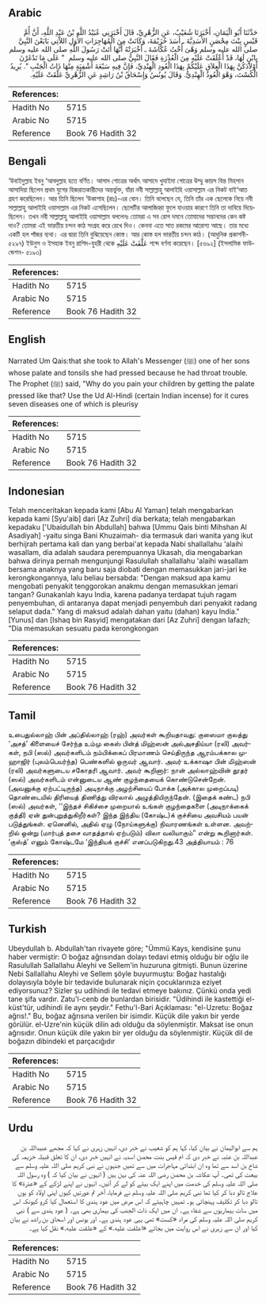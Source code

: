 ## Arabic


<div dir="rtl" lang="ar" style={{fontSize:'larger',backgroundColor:'#f8f9fa',padding:20}}>
حَدَّثَنَا أَبُو الْيَمَانِ، أَخْبَرَنَا شُعَيْبٌ، عَنِ الزُّهْرِيِّ، قَالَ أَخْبَرَنِي عُبَيْدُ اللَّهِ بْنُ عَبْدِ اللَّهِ، أَنَّ أُمَّ قَيْسٍ بِنْتَ مِحْصَنٍ الأَسَدِيَّةَ ـ أَسَدَ خُزَيْمَةَ، وَكَانَتْ مِنَ الْمُهَاجِرَاتِ الأُوَلِ اللاَّتِي بَايَعْنَ النَّبِيَّ صلى الله عليه وسلم وَهْىَ أُخْتُ عُكَّاشَةَ ـ أَخْبَرَتْهُ أَنَّهَا أَتَتْ رَسُولَ اللَّهِ صلى الله عليه وسلم بِابْنٍ لَهَا، قَدْ أَعْلَقَتْ عَلَيْهِ مِنَ الْعُذْرَةِ فَقَالَ النَّبِيُّ صلى الله عليه وسلم ‏ "‏ عَلَى مَا تَدْغَرْنَ أَوْلاَدَكُنَّ بِهَذَا الْعِلاَقِ عَلَيْكُمْ بِهَذَا الْعُودِ الْهِنْدِيِّ، فَإِنَّ فِيهِ سَبْعَةَ أَشْفِيَةٍ مِنْهَا ذَاتُ الْجَنْبِ ‏"‏‏.‏ يُرِيدُ الْكُسْتَ، وَهْوَ الْعُودُ الْهِنْدِيُّ‏.‏ وَقَالَ يُونُسُ وَإِسْحَاقُ بْنُ رَاشِدٍ عَنِ الزُّهْرِيِّ عَلَّقَتْ عَلَيْهِ‏.‏
</div>
<div style={{backgroundColor:'#f8f9fa',padding:20, marginBottom: 10}}><table> <thead> <tr> <th>References:</th> <th></th> </tr> </thead> <tbody><tr><td>Hadith No</td><td>5715</td></tr><tr><td>Arabic No</td><td>5715</td></tr><tr><td>Reference</td><td>Book 76 Hadith 32</td></tr></tbody></table></div>

## Bengali


<div dir="ltr" lang="bn" style={{fontSize:'larger',backgroundColor:'#f8f9fa',padding:20}}>
‘উবাইদুল্লাহ ইবনু ‘আবদুল্লাহ হতে বর্ণিত। আসাদ গোত্রের অর্থাৎ আসাদে খুযাইমা গোত্রের উম্মু কায়স বিন্ত মিহসান আসাদিয়া ছিলেন প্রথম যুগের হিজরাতকারীদের অন্তর্ভুক্ত, যাঁরা নবী সাল্লাল্লাহু আলাইহি ওয়াসাল্লাম এর নিকট বাই‘আত গ্রহণ করেছিলেন। আর তিনি ছিলেন ‘উকাশাহ (রাঃ)-এর বোন। তিনি বলেছেন যে, তিনি তাঁর এক ছেলেকে নিয়ে নবী সাল্লাল্লাহু আলাইহি ওয়াসাল্লাম এর নিকট এসেছিলেন। ছেলেটির আলাজিহ্বা ফুলে যাওয়ার কারণে তিনি তা দাবিয়ে দিয়েছিলেন। তখন নবী সাল্লাল্লাহু আলাইহি ওয়াসাল্লাম বললেনঃ তোমরা এ সব রোগ দমনে তোমাদের সন্তানদের কেন কষ্ট দাও? তোমরা এই ভারতীয় চন্দন কাঠ সংগ্রহ করে রেখে দিও। কেননা এতে সাত রকমের আরোগ্য আছে। তার মধ্যে একটি হল পাঁজর ব্যথা। এর দ্বারা তিনি বুঝিয়েছেন কোস্ত। আর কোস্ত হল ভারতীয় চন্দন কাঠ। (আধুনিক প্রকাশনী- ৫২৯৭) ইউনুস ও ইসহাক ইবনু রাশিদ-যুহরী থেকে عَلَّقَتْ عَلَيْهِ শব্দে বর্ণনা করেছেন। [৫৬৯২] (ইসলামিক ফাউন্ডেশন- ৫১৯৩)
</div>
<div style={{backgroundColor:'#f8f9fa',padding:20, marginBottom: 10}}><table> <thead> <tr> <th>References:</th> <th></th> </tr> </thead> <tbody><tr><td>Hadith No</td><td>5715</td></tr><tr><td>Arabic No</td><td>5715</td></tr><tr><td>Reference</td><td>Book 76 Hadith 32</td></tr></tbody></table></div>

## English


<div dir="ltr" lang="en" style={{fontSize:'larger',backgroundColor:'#f8f9fa',padding:20}}>
Narrated Um Qais:that she took to Allah's Messenger (ﷺ) one of her sons whose palate and tonsils she had pressed because he had throat trouble. The Prophet (ﷺ) said, "Why do you pain your children by getting the palate pressed like that? Use the Ud Al-Hindi (certain Indian incense) for it cures seven diseases one of which is pleurisy
</div>
<div style={{backgroundColor:'#f8f9fa',padding:20, marginBottom: 10}}><table> <thead> <tr> <th>References:</th> <th></th> </tr> </thead> <tbody><tr><td>Hadith No</td><td>5715</td></tr><tr><td>Arabic No</td><td>5715</td></tr><tr><td>Reference</td><td>Book 76 Hadith 32</td></tr></tbody></table></div>

## Indonesian


<div dir="ltr" lang="id" style={{fontSize:'larger',backgroundColor:'#f8f9fa',padding:20}}>
Telah menceritakan kepada kami [Abu Al Yaman] telah mengabarkan kepada kami [Syu'aib] dari [Az Zuhri] dia berkata; telah mengabarkan kepadaku ['Ubaidullah bin Abdullah] bahwa [Ummu Qais binti Mihshan Al Asadiyah] -yaitu singa Bani Khuzaimah- dia termasuk dari wanita yang ikut berhijrah pertama kali dan yang berbai'at kepada Nabi shallallahu 'alaihi wasallam, dia adalah saudara perempuannya Ukasah, dia mengabarkan bahwa dirinya pernah mengunjungi Rasulullah shallallahu 'alaihi wasallam bersama anaknya yang baru saja diobati dengan memasukkan jari-jari ke kerongkongannya, lalu beliau bersabda: "Dengan maksud apa kamu mengobati penyakit tenggorokan anakmu dengan memasukkan jemari tangan? Gunakanlah kayu India, karena padanya terdapat tujuh ragam penyembuhan, di antaranya dapat menjadi penyembuh dari penyakit radang selaput dada." Yang di maksud adalah dahan yaitu (dahan) kayu India." [Yunus] dan [Ishaq bin Rasyid] mengatakan dari [Az Zuhri] dengan lafazh; "Dia memasukan sesuatu pada kerongkongan
</div>
<div style={{backgroundColor:'#f8f9fa',padding:20, marginBottom: 10}}><table> <thead> <tr> <th>References:</th> <th></th> </tr> </thead> <tbody><tr><td>Hadith No</td><td>5715</td></tr><tr><td>Arabic No</td><td>5715</td></tr><tr><td>Reference</td><td>Book 76 Hadith 32</td></tr></tbody></table></div>

## Tamil


<div dir="ltr" lang="ta" style={{fontSize:'larger',backgroundColor:'#f8f9fa',padding:20}}>
உபைதுல்லாஹ் பின் அப்தில்லாஹ் (ரஹ்) அவர்கள் கூறியதாவது: குஸைமா குலத்து ‘அசத்’ கிளையைச் சேர்ந்த உம்மு கைஸ் பின்த் மிஹ்ஸன் அல்அசதிய்யா (ரலி) அவர்கள், நபி (ஸல்) அவர்களிடம் நம்பிக்கைப் பிரமாணம் செய்திருந்த ஆரம்பக்கால முஹாஜிர் (புலம்பெயர்ந்த) பெண்களில் ஒருவர் ஆவார். அவர் உக்காஷா பின் மிஹ்ஸன் (ரலி) அவர்களுடைய சகோதரி ஆவார். அவர் கூறினார்: நான் அல்லாஹ்வின் தூதர் (ஸல்) அவர்களிடம் என்னுடைய ஆண் குழந்தையைக் கொண்டுசென்றேன். (அவனுக்கு ஏற்பட்டிருந்த) அடிநாக்கு அழற்சியைப் போக்க (அக்கால முறைப்படி) தொண்டையில் திரியைத் திணித்து விரலால் அழுத்தியிருந்தேன். (இதைக் கண்ட) நபி (ஸல்) அவர்கள், ‘‘இந்தச் சிகிச்சை முறையால் உங்கள் குழந்தைகளை (அடிநாக்கைக் குத்தி) ஏன் துன்புறுத்துகிறீர்கள்? இந்த இந்திய (கோஷ்ட)க் குச்சியை அவசியம் பயன் படுத்துங்கள். ஏனெனில், அதில் ஏழு (நோய்களுக்கு) நிவாரணங்கள் உள்ளன. அவற்றில் ஒன்று (மார்புத் தசை வாதத்தால் ஏற்படும்) விலா வலியாகும்” என்று கூறினார்கள். ‘குஸ்த்’ எனும் கோஷ்டமே ‘இந்தியக் குச்சி’ எனப்படுகிறது.43 அத்தியாயம் : 76
</div>
<div style={{backgroundColor:'#f8f9fa',padding:20, marginBottom: 10}}><table> <thead> <tr> <th>References:</th> <th></th> </tr> </thead> <tbody><tr><td>Hadith No</td><td>5715</td></tr><tr><td>Arabic No</td><td>5715</td></tr><tr><td>Reference</td><td>Book 76 Hadith 32</td></tr></tbody></table></div>

## Turkish


<div dir="ltr" lang="tr" style={{fontSize:'larger',backgroundColor:'#f8f9fa',padding:20}}>
Ubeydullah b. Abdullah'tan rivayete göre; "Ümmü Kays, kendisine şunu haber vermiştir: O boğaz ağrısından dolayı tedavi etmiş olduğu bir oğlu ile Rasulullah Sallallahu Aleyhi ve Sellem'in huzuruna gitmişti. Bunun üzerine Nebi Sallallahu Aleyhi ve Sellem şöyle buyurmuştu: Boğaz hastalığı dolayısıyla böyle bir tedavide bulunarak niçin çocuklarınıza eziyet ediyorsunuz? Sizler şu udihindi ile tedavi etmeye bakınız. Çünkü onda yedi tane şifa vardır. Zatu'l-cenb de bunlardan birisidir. "Üdihindi ile kastettiği el-küst'tür, udihindi ile aynı şeydir." Fethu'l-Bari Açıklaması: "el-Uzretu: Boğaz ağrıs!." Bu, boğaz ağrısına verilen bir isimdir. Küçük dile yakın bir yerde görülür. el-Uzre'nin küçük dilin adı olduğu da söylenmiştir. Maksat ise onun ağrısıdır. Onun küçük dile yakın bir yer olduğu da söylenmiştir. Küçük dil de boğazın dibindeki et parçacığıdır
</div>
<div style={{backgroundColor:'#f8f9fa',padding:20, marginBottom: 10}}><table> <thead> <tr> <th>References:</th> <th></th> </tr> </thead> <tbody><tr><td>Hadith No</td><td>5715</td></tr><tr><td>Arabic No</td><td>5715</td></tr><tr><td>Reference</td><td>Book 76 Hadith 32</td></tr></tbody></table></div>

## Urdu


<div dir="rtl" lang="ur" style={{fontSize:'larger',backgroundColor:'#f8f9fa',padding:20}}>
ہم سے ابوالیمان نے بیان کیا، کہا ہم کو شعیب نے خبر دی، انہیں زہری نے کہا کہ مجھے عبیداللہ بن عبداللہ بن عتبہ نے خبر دی کہ ام قیس بنت محصن اسدیہ نے انہیں خبر دی، ان کا تعلق قبیلہ خزیمہ کی شاخ بن اسد سے تھا وہ ان ابتدائی مہاجرات میں سے تھیں جنہوں نے نبی کریم صلی اللہ علیہ وسلم سے بیعت کی تھی۔ آپ عکاشہ بن محصن رضی اللہ عنہ کی بہن ہیں ( انہوں نے بیان کیا کہ ) وہ رسول اللہ صلی اللہ علیہ وسلم کی خدمت میں اپنے ایک بیٹے کو لے کر آئیں۔ انہوں نے اپنے لڑکے کے «عذرة» کا علاج تالو دبا کر کیا تھا نبی کریم صلی اللہ علیہ وسلم نے فرمایا، آخر تم عورتیں کیوں اپنی اولاد کو یوں تالو دبا کر تکلیف پہنچاتی ہو۔ تمہیں چاہیئے کہ اس مرض میں عود ہندی کا استعمال کیا کرو کیونکہ اس میں سات بیماریوں سے شفاء ہے۔ ان میں ایک ذات الجنب کی بیماری بھی ہے۔ ( عود ہندی سے ) نبی کریم صلی اللہ علیہ وسلم کی مراد «كست» تھی یہی عود ہندی ہے۔ اور یونس اور اسحاق بن راشد نے بیان کیا اور ان سے زہری نے اس روایت میں بجائے «اعلقت عليه‏.‏» کے «علقت عليه‏.‏» نقل کیا ہے۔
</div>
<div style={{backgroundColor:'#f8f9fa',padding:20, marginBottom: 10}}><table> <thead> <tr> <th>References:</th> <th></th> </tr> </thead> <tbody><tr><td>Hadith No</td><td>5715</td></tr><tr><td>Arabic No</td><td>5715</td></tr><tr><td>Reference</td><td>Book 76 Hadith 32</td></tr></tbody></table></div>